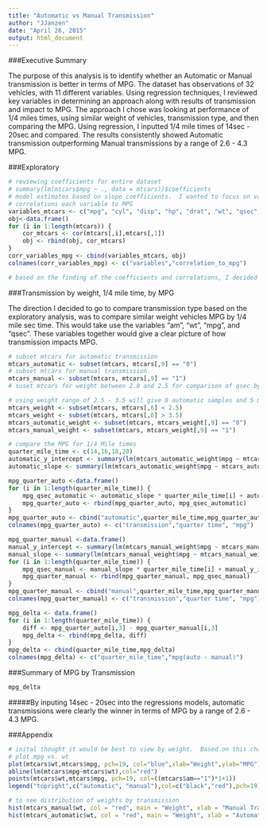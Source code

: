 ```yaml
---
title: "Automatic vs Manual Transmission"
author: "JJanzen"
date: "April 26, 2015"
output: html_document
---
```


###Executive Summary

The purpose of this analysis is to identify whether an Automatic or Manual transmission is better in terms of MPG. The dataset has observations of 32 vehicles, with 11 different variables. Using regression techniques, I reviewed key variables in determining an approach along with results of transmission and impact to MPG. The approach I chose was looking at performance of 1/4 miles times, using similar weight of vehicles, transmission type, and then comparing the MPG. Using regression, I inputted 1/4 mile times of 14sec - 20sec and compared. The results consistently showed Automatic transmission outperforming Manual transmissions by a range of 2.6 - 4.3 MPG. 

###Exploratory
```r
# reviewing coefficients for entire dataset 
# summary(lm(mtcars$mpg ~ ., data = mtcars))$coefficients
# model estimates based on slope coefficients.  I wanted to focus on variables which was a higher magnitude of slope and relatively small Std. Error
# correlations each variable to MPG
variables_mtcars <- c("mpg", "cyl", "disp", "hp", "drat", "wt", "qsec", "vs", "am", "gear", "carb")
obj<-data.frame()
for (i in 1:length(mtcars)) {
    cor_mtcars <- cor(mtcars[,i],mtcars[,1])
    obj <- rbind(obj, cor_mtcars)
}
corr_variables_mpg <- cbind(variables_mtcars, obj)
colnames(corr_variables_mpg) <- c("variables","correlation_to_mpg")

# based on the finding of the coefficients and correlations, I decided to focus on "am(transmission)", "mpg", "wt", and "qsec".
```
###Transmission by weight, 1/4 mile time, by MPG

The direction I decided to go to compare transmission type based on the exploratory analysis, was to compare similar weight vehicles MPG by 1/4 mile sec time.  This would take use the variables "am", "wt", "mpg", and "qsec".  These variables together would give a clear picture of how transmission impacts MPG. 
```r
# subset mtcars for automatic transmission
mtcars_automatic <- subset(mtcars, mtcars[,9] == "0")
# subset mtcars for manual transmission
mtcars_manual <- subset(mtcars, mtcars[,9] == "1")
# suset mtcars for weight between 2.0 and 2.5 for comparison of qsec by transmission (see historgrams in appendix)

# using weight range of 2.5 - 3.5 will give 8 automatic samples and 5 manual samples
mtcars_weight <- subset(mtcars, mtcars[,6] < 2.5)
mtcars_weight <- subset(mtcars, mtcars[,6] > 3.5)
mtcars_automatic_weight <- subset(mtcars, mtcars_weight[,9] == "0")
mtcars_manual_weight <- subset(mtcars, mtcars_weight[,9] == "1")

# compare the MPG for 1/4 Mile times
quarter_mile_time <- c(14,16,18,20)
automatic_y_intercept <- summary(lm(mtcars_automatic_weight$mpg ~ mtcars_automatic_weight$qsec, data = mtcars_automatic_weight))$coefficients[1,1]
automatic_slope <- summary(lm(mtcars_automatic_weight$mpg ~ mtcars_automatic_weight$qsec, data = mtcars_automatic_weight))$coefficients[2,1]

mpg_quarter_auto <-data.frame()
for (i in 1:length(quarter_mile_time)) {
    mpg_qsec_automatic <- automatic_slope * quarter_mile_time[i] + automatic_y_intercept
    mpg_quarter_auto <- rbind(mpg_quarter_auto, mpg_qsec_automatic)
}
mpg_quarter_auto <- cbind("automatic",quarter_mile_time,mpg_quarter_auto)
colnames(mpg_quarter_auto) <- c("transmission","quarter time", "mpg")

mpg_quarter_manual <-data.frame()
manual_y_intercept <- summary(lm(mtcars_manual_weight$mpg ~ mtcars_manual_weight$qsec, data = mtcars_manual_weight))$coefficients[1,1]
manual_slope <- summary(lm(mtcars_manual_weight$mpg ~ mtcars_manual_weight$qsec, data = mtcars_manual_weight))$coefficients[2,1]
for (i in 1:length(quarter_mile_time)) {
    mpg_qsec_manual <- manual_slope * quarter_mile_time[i] + manual_y_intercept
    mpg_quarter_manual <- rbind(mpg_quarter_manual, mpg_qsec_manual)
}
mpg_quarter_manual <- cbind("manual",quarter_mile_time,mpg_quarter_manual)
colnames(mpg_quarter_manual) <- c("transmission","quarter time", "mpg")

mpg_delta <- data.frame()
for (i in 1:length(quarter_mile_time)) {
    diff <- mpg_quarter_auto[i,3] - mpg_quarter_manual[i,3]
    mpg_delta <- rbind(mpg_delta, diff)
}
mpg_delta <- cbind(quarter_mile_time,mpg_delta)
colnames(mpg_delta) <- c("quarter_mile_time","mpg(auto - manual)")
```
###Summary of MPG by Transmission
```r
mpg_delta
```
#####By inputing 14sec - 20sec into the regressions models, automatic transmissions were clearly the winner in terms of MPG by a range of 2.6 - 4.3 MPG.



###Appendix 

```r
# inital thought it would be best to view by weight.  Based on this chart, automatic transmission appeared to have higher MPG.
# plot mpg vs. wt  
plot(mtcars$wt,mtcars$mpg, pch=19, col="blue",xlab="Weight",ylab="MPG")
abline(lm(mtcars$mpg~mtcars$wt),col="red")
points(mtcars$wt,mtcars$mpg, pch=19, col=((mtcars$am=="1")*1+1))
legend("topright",c("automatic", "manual"),col=c("black","red"),pch=19)

# to see distribution of weights by transmission
hist(mtcars_manual$wt, col = "red", main = "Weight", xlab = "Manual Transmisson")
hist(mtcars_automatic$wt, col = "red", main = "Weight", xlab = "Automatic Transmisson")
```
